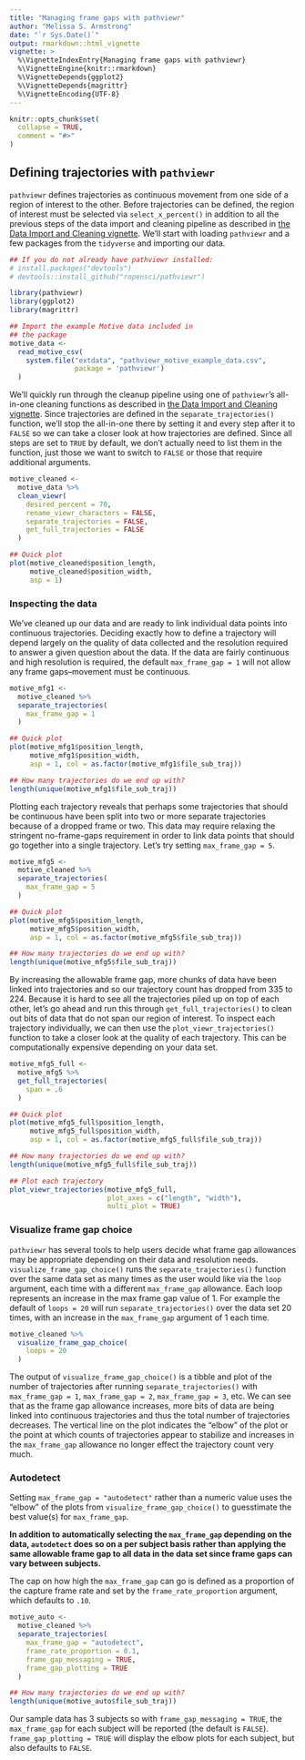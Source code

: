 ```yaml
---
title: "Managing frame gaps with pathviewr"
author: "Melissa S. Armstrong"
date: "`r Sys.Date()`"
output: rmarkdown::html_vignette
vignette: >
  %\VignetteIndexEntry{Managing frame gaps with pathviewr}
  %\VignetteEngine{knitr::rmarkdown}
  %\VignetteDepends{ggplot2}
  %\VignetteDepends{magrittr}
  %\VignetteEncoding{UTF-8}
---
```


```r
knitr::opts_chunk$set(
  collapse = TRUE,
  comment = "#>"
)
```

## Defining trajectories with `pathviewr`
`pathviewr` defines trajectories as continuous movement from one side of a
region of interest to the other. Before trajectories can be defined, the region
of interest must be selected via `select_x_percent()` in addition to all the
previous steps of the data import and cleaning pipeline as described in 
[the Data Import and Cleaning vignette](https://docs.ropensci.org/pathviewr/articles/data-import-cleaning.html).
We'll start with loading `pathviewr` and a few packages from the `tidyverse` and
importing our data.

```r
## If you do not already have pathviewr installed:
# install.packages("devtools")
# devtools::install_github("ropensci/pathviewr")

library(pathviewr)
library(ggplot2)
library(magrittr)

## Import the example Motive data included in 
## the package
motive_data <-
  read_motive_csv(
    system.file("extdata", "pathviewr_motive_example_data.csv",
                package = 'pathviewr')
  )
```

We'll quickly run through the cleanup pipeline using one of `pathviewr`'s
all-in-one cleaning functions as described in [the Data Import and Cleaning vignette](https://docs.ropensci.org/pathviewr/articles/data-import-cleaning.html).
Since trajectories are defined in the `separate_trajectories()` function, we'll
stop the all-in-one there by setting it and every step after it to `FALSE` so we
can take a closer look at how trajectories are defined. Since all steps are set
to `TRUE` by default, we don't actually need to list them in the function, just
those we want to switch to `FALSE` or those that require additional arguments.

```r
motive_cleaned <-
  motive_data %>%
  clean_viewr(
    desired_percent = 70,
    rename_viewr_characters = FALSE,
    separate_trajectories = FALSE,
    get_full_trajectories = FALSE
  )

## Quick plot
plot(motive_cleaned$position_length,
     motive_cleaned$position_width,
     asp = 1)
```

### Inspecting the data 
We've cleaned up our data and are ready to link individual data points into
continuous trajectories. Deciding exactly how to define a trajectory will depend
largely on the quality of data collected and the resolution required to answer a
given question about the data. If the data are fairly continuous and high
resolution is required, the default `max_frame_gap = 1` will not allow any frame
gaps--movement must be continuous.

```r
motive_mfg1 <- 
  motive_cleaned %>% 
  separate_trajectories(
    max_frame_gap = 1
  )

## Quick plot
plot(motive_mfg1$position_length,
     motive_mfg1$position_width,
     asp = 1, col = as.factor(motive_mfg1$file_sub_traj))

## How many trajectories do we end up with?
length(unique(motive_mfg1$file_sub_traj))
```

Plotting each trajectory reveals that perhaps some trajectories that should be
continuous have been split into two or more separate trajectories because of a
dropped frame or two. This data may require relaxing the stringent no-frame-gaps
requirement in order to link data points that should go together into a single
trajectory. Let's try setting `max_frame_gap = 5`.

```r
motive_mfg5 <- 
  motive_cleaned %>% 
  separate_trajectories(
    max_frame_gap = 5
  )

## Quick plot
plot(motive_mfg5$position_length,
     motive_mfg5$position_width,
     asp = 1, col = as.factor(motive_mfg5$file_sub_traj))

## How many trajectories do we end up with?
length(unique(motive_mfg5$file_sub_traj))
```

By increasing the allowable frame gap, more chunks of data have been linked into
trajectories and so our trajectory count has dropped from 335 to 224. Because it
is hard to see all the trajectories piled up on top of each other, let's go
ahead and run this through `get_full_trajectories()` to clean out bits of data
that do not span our region of interest. To inspect each trajectory
individually, we can then use the `plot_viewr_trajectories()` function to take a
closer look at the quality of each trajectory. This can be computationally
expensive depending on your data set.

```r
motive_mfg5_full <- 
  motive_mfg5 %>% 
  get_full_trajectories(
    span = .6
  )

## Quick plot
plot(motive_mfg5_full$position_length,
     motive_mfg5_full$position_width,
     asp = 1, col = as.factor(motive_mfg5_full$file_sub_traj))

## How many trajectories do we end up with?
length(unique(motive_mfg5_full$file_sub_traj))

## Plot each trajectory
plot_viewr_trajectories(motive_mfg5_full,
                        plot_axes = c("length", "width"),
                        multi_plot = TRUE)
```

### Visualize frame gap choice 

`pathviewr` has several tools to help users decide what frame gap allowances may
be appropriate depending on their data and resolution needs.
`visualize_frame_gap_choice()` runs the `separate_trajectories()` function over
the same data set as many times as the user would like via the `loop` argument,
each time with a different `max_frame_gap` allowance. Each loop represents an
increase in the max frame gap value of 1. For example the default of `loops =
20` will run `separate_trajectories()` over the data set 20 times, with an
increase in the `max_frame_gap` argument of 1 each time.

```r
motive_cleaned %>% 
  visualize_frame_gap_choice(
    loops = 20
  )
```

The output of `visualize_frame_gap_choice()` is a tibble and plot of the number
of trajectories after running `separate_trajectories()` with 
`max_frame_gap = 1`, `max_frame_gap = 2`, `max_frame_gap = 3`, etc. 
We can see that as the frame gap allowance increases, more bits of data are
being linked into continuous trajectories and thus the total number of
trajectories decreases. The vertical line on the plot indicates the "elbow" of
the plot or the point at which counts of trajectories appear to stabilize and
increases in the `max_frame_gap` allowance no longer effect the trajectory count
very much.

### Autodetect
Setting `max_frame_gap = "autodetect"` rather than a numeric value uses the
"elbow" of the plots from `visualize_frame_gap_choice()` to guesstimate the best
value(s) for `max_frame_gap`. 

**In addition to automatically selecting the `max_frame_gap` depending on the
data, `autodetect` does so on a per subject basis rather than applying the same
allowable frame gap to all data in the data set since frame gaps can vary
between subjects.** 

The cap on how high the
`max_frame_gap` can go is defined as a proportion of the capture frame rate and
set by the `frame_rate_proportion` argument, which defaults to `.10`.

```r
motive_auto <- 
  motive_cleaned %>% 
  separate_trajectories(
    max_frame_gap = "autodetect",
    frame_rate_proportion = 0.1,
    frame_gap_messaging = TRUE,
    frame_gap_plotting = TRUE
  )

## How many trajectories do we end up with?
length(unique(motive_auto$file_sub_traj))
```

Our sample data has 3 subjects so with `frame_gap_messaging = TRUE`, the
`max_frame_gap` for each subject will be reported (the default is `FALSE`).
`frame_gap_plotting = TRUE` will display the elbow plots for each subject, but
also defaults to `FALSE`.
